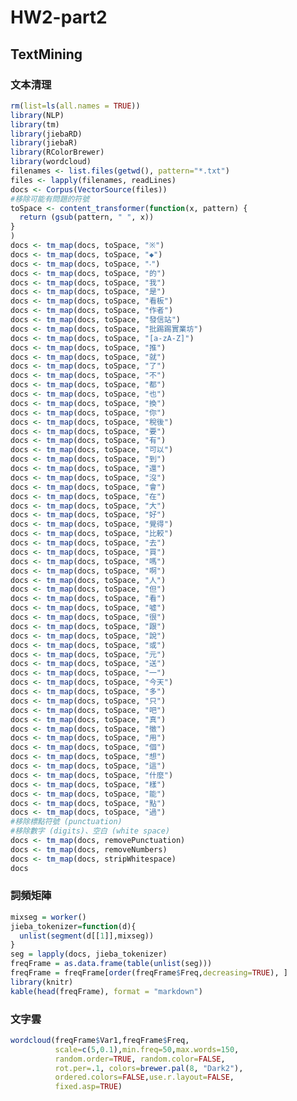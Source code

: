 
# HW2-part2

## TextMining



### 文本清理
```r
rm(list=ls(all.names = TRUE))
library(NLP)
library(tm)
library(jiebaRD)
library(jiebaR)
library(RColorBrewer)
library(wordcloud)
filenames <- list.files(getwd(), pattern="*.txt")
files <- lapply(filenames, readLines)
docs <- Corpus(VectorSource(files))
#移除可能有問題的符號
toSpace <- content_transformer(function(x, pattern) {
  return (gsub(pattern, " ", x))
}
)
docs <- tm_map(docs, toSpace, "※")
docs <- tm_map(docs, toSpace, "◆")
docs <- tm_map(docs, toSpace, "‧")
docs <- tm_map(docs, toSpace, "的")
docs <- tm_map(docs, toSpace, "我")
docs <- tm_map(docs, toSpace, "是")
docs <- tm_map(docs, toSpace, "看板")
docs <- tm_map(docs, toSpace, "作者")
docs <- tm_map(docs, toSpace, "發信站")
docs <- tm_map(docs, toSpace, "批踢踢實業坊")
docs <- tm_map(docs, toSpace, "[a-zA-Z]")
docs <- tm_map(docs, toSpace, "推")
docs <- tm_map(docs, toSpace, "就")
docs <- tm_map(docs, toSpace, "了")
docs <- tm_map(docs, toSpace, "不")
docs <- tm_map(docs, toSpace, "都")
docs <- tm_map(docs, toSpace, "也")
docs <- tm_map(docs, toSpace, "換")
docs <- tm_map(docs, toSpace, "你")
docs <- tm_map(docs, toSpace, "稅後")
docs <- tm_map(docs, toSpace, "要")
docs <- tm_map(docs, toSpace, "有")
docs <- tm_map(docs, toSpace, "可以")
docs <- tm_map(docs, toSpace, "到")
docs <- tm_map(docs, toSpace, "還")
docs <- tm_map(docs, toSpace, "沒")
docs <- tm_map(docs, toSpace, "會")
docs <- tm_map(docs, toSpace, "在")
docs <- tm_map(docs, toSpace, "大")
docs <- tm_map(docs, toSpace, "好")
docs <- tm_map(docs, toSpace, "覺得")
docs <- tm_map(docs, toSpace, "比較")
docs <- tm_map(docs, toSpace, "去")
docs <- tm_map(docs, toSpace, "買")
docs <- tm_map(docs, toSpace, "嗎")
docs <- tm_map(docs, toSpace, "啊")
docs <- tm_map(docs, toSpace, "人")
docs <- tm_map(docs, toSpace, "但")
docs <- tm_map(docs, toSpace, "看")
docs <- tm_map(docs, toSpace, "噓")
docs <- tm_map(docs, toSpace, "很")
docs <- tm_map(docs, toSpace, "跟")
docs <- tm_map(docs, toSpace, "說")
docs <- tm_map(docs, toSpace, "或")
docs <- tm_map(docs, toSpace, "元")
docs <- tm_map(docs, toSpace, "送")
docs <- tm_map(docs, toSpace, "一")
docs <- tm_map(docs, toSpace, "今天")
docs <- tm_map(docs, toSpace, "多")
docs <- tm_map(docs, toSpace, "只")
docs <- tm_map(docs, toSpace, "吧")
docs <- tm_map(docs, toSpace, "真")
docs <- tm_map(docs, toSpace, "徵")
docs <- tm_map(docs, toSpace, "用")
docs <- tm_map(docs, toSpace, "個")
docs <- tm_map(docs, toSpace, "想")
docs <- tm_map(docs, toSpace, "這")
docs <- tm_map(docs, toSpace, "什麼")
docs <- tm_map(docs, toSpace, "樣")
docs <- tm_map(docs, toSpace, "能")
docs <- tm_map(docs, toSpace, "點")
docs <- tm_map(docs, toSpace, "過")
#移除標點符號 (punctuation)
#移除數字 (digits)、空白 (white space)
docs <- tm_map(docs, removePunctuation)
docs <- tm_map(docs, removeNumbers)
docs <- tm_map(docs, stripWhitespace)
docs
```

### 詞頻矩陣
```r
mixseg = worker()
jieba_tokenizer=function(d){
  unlist(segment(d[[1]],mixseg))
}
seg = lapply(docs, jieba_tokenizer)
freqFrame = as.data.frame(table(unlist(seg)))
freqFrame = freqFrame[order(freqFrame$Freq,decreasing=TRUE), ]
library(knitr)
kable(head(freqFrame), format = "markdown")
```
### 文字雲
```r
wordcloud(freqFrame$Var1,freqFrame$Freq,
          scale=c(5,0.1),min.freq=50,max.words=150,
          random.order=TRUE, random.color=FALSE, 
          rot.per=.1, colors=brewer.pal(8, "Dark2"),
          ordered.colors=FALSE,use.r.layout=FALSE,
          fixed.asp=TRUE)
```